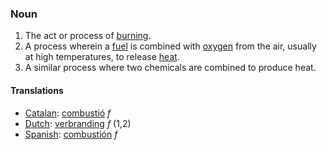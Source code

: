 ===Noun===
#The act or process of [[burn]]ing.
#A process wherein a [[fuel]] is combined with [[oxygen]] from the air, usually at high temperatures, to release [[heat]].
#A similar process where two chemicals are combined to produce heat.

====Translations====
*[[Catalan]]: [[combustió]] ''f''
*[[Dutch]]: [[verbranding]] ''f'' (1,2)
*[[Spanish]]: [[combustión]] ''f''